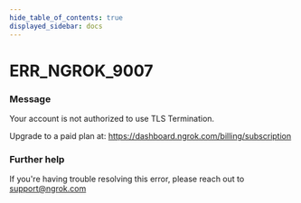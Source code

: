 ```yaml
---
hide_table_of_contents: true
displayed_sidebar: docs
---
```



# ERR_NGROK_9007

### Message
Your account is not authorized to use TLS Termination.

Upgrade to a paid plan at: https://dashboard.ngrok.com/billing/subscription

<ErrorDetails error='err_ngrok_9007' />


### Further help
If you're having trouble resolving this error, please reach out to [support@ngrok.com](mailto:support@ngrok.com?subject=Help%20with%20ERR_NGROK_9007)

